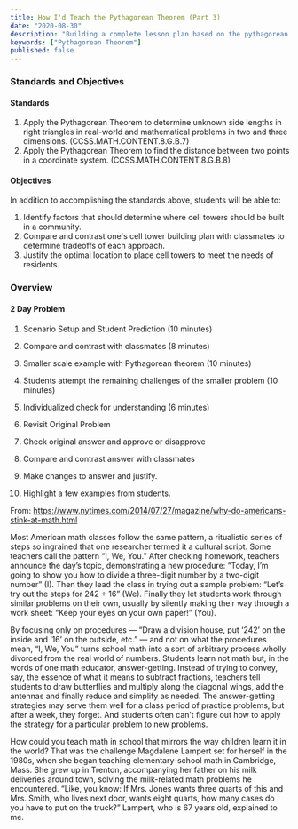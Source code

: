 ```yaml
---
title: How I'd Teach the Pythagorean Theorem (Part 3)
date: "2020-08-30"
description: "Building a complete lesson plan based on the pythagorean theorem prototype"
keywords: ["Pythagorean Theorem"]
published: false
---
```


### Standards and Objectives

#### Standards

1. Apply the Pythagorean Theorem to determine unknown side lengths in right triangles in real-world and mathematical problems in two and three dimensions. (CCSS.MATH.CONTENT.8.G.B.7)
1. Apply the Pythagorean Theorem to find the distance between two points in a coordinate system. (CCSS.MATH.CONTENT.8.G.B.8)

#### Objectives

In addition to accomplishing the standards above, students will be able to:

1. Identify factors that should determine where cell towers should be built in a community.
1. Compare and contrast one's cell tower building plan with classmates to determine tradeoffs of each approach.
1. Justify the optimal location to place cell towers to meet the needs of residents.

### Overview

#### 2 Day Problem

1. Scenario Setup and Student Prediction (10 minutes)

1. Compare and contrast with classmates (8 minutes)

1. Smaller scale example with Pythagorean theorem (10 minutes)

1. Students attempt the remaining challenges of the smaller problem (10 minutes)

1. Individualized check for understanding (6 minutes)

1. Revisit Original Problem

1. Check original answer and approve or disapprove

1. Compare and contrast answer with classmates

1. Make changes to answer and justify.

1. Highlight a few examples from students.

From: https://www.nytimes.com/2014/07/27/magazine/why-do-americans-stink-at-math.html

Most American math classes follow the same pattern, a ritualistic series of steps so ingrained that one researcher termed it a cultural script. Some teachers call the pattern “I, We, You.” After checking homework, teachers announce the day’s topic, demonstrating a new procedure: “Today, I’m going to show you how to divide a three-digit number by a two-digit number” (I). Then they lead the class in trying out a sample problem: “Let’s try out the steps for 242 ÷ 16” (We). Finally they let students work through similar problems on their own, usually by silently making their way through a work sheet: “Keep your eyes on your own paper!” (You).

By focusing only on procedures — “Draw a division house, put ‘242’ on the inside and ‘16’ on the outside, etc.” — and not on what the procedures mean, “I, We, You” turns school math into a sort of arbitrary process wholly divorced from the real world of numbers. Students learn not math but, in the words of one math educator, answer-getting. Instead of trying to convey, say, the essence of what it means to subtract fractions, teachers tell students to draw butterflies and multiply along the diagonal wings, add the antennas and finally reduce and simplify as needed. The answer-getting strategies may serve them well for a class period of practice problems, but after a week, they forget. And students often can’t figure out how to apply the strategy for a particular problem to new problems.

How could you teach math in school that mirrors the way children learn it in the world? That was the challenge Magdalene Lampert set for herself in the 1980s, when she began teaching elementary-school math in Cambridge, Mass. She grew up in Trenton, accompanying her father on his milk deliveries around town, solving the milk-related math problems he encountered. “Like, you know: If Mrs. Jones wants three quarts of this and Mrs. Smith, who lives next door, wants eight quarts, how many cases do you have to put on the truck?” Lampert, who is 67 years old, explained to me.
